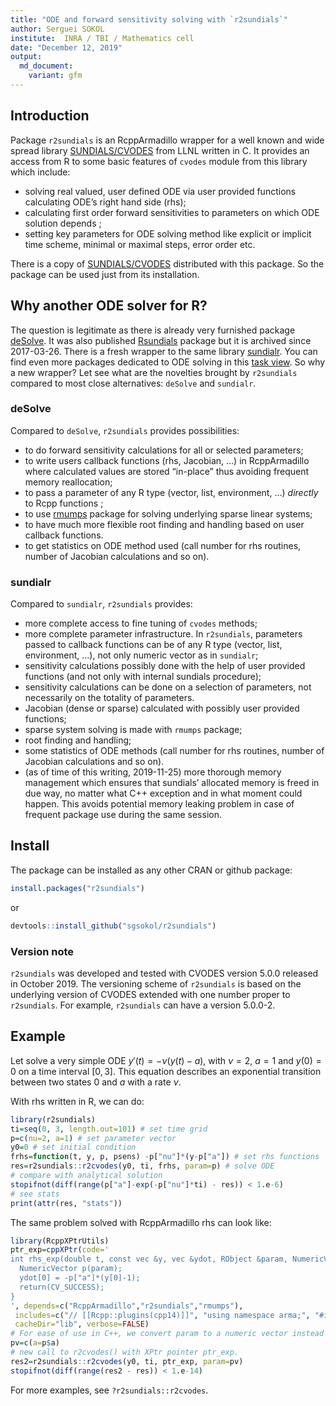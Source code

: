 ```yaml
---
title: "ODE and forward sensitivity solving with `r2sundials`"
author: Serguei SOKOL
institute:  INRA / TBI / Mathematics cell
date: "December 12, 2019"
output:
  md_document:
    variant: gfm
---
```


<!-- to make Readme.md run
R --vanilla -e "rmarkdown::render('Readme.Rmd')"
-->
## Introduction
Package `r2sundials` is an RcppArmadillo wrapper for a well known and wide spread library [SUNDIALS/CVODES](https://computing.llnl.gov/projects/sundials/cvodes) from LLNL written in C. It provides an access from R to some basic features of `cvodes` module from this library which include:

 - solving real valued, user defined ODE via user provided functions calculating ODE's right hand side (rhs);
 - calculating first order forward sensitivities to parameters on which ODE solution depends ;
 - setting key parameters for ODE solving method like explicit or implicit time scheme, minimal or maximal steps, error order etc.
 
There is a copy of [SUNDIALS/CVODES](https://computing.llnl.gov/projects/sundials/cvodes) distributed with this package. So the package can be used just from its installation.

## Why another ODE solver for R?

The question is legitimate as there is already very furnished package [deSolve](https://cran.r-project.org/package=deSolve). It was also published [Rsundials](https://cran.r-project.org/package=Rsundials) package but it is archived since 2017-03-26. There is a fresh wrapper to the same library [sundialr](https://cran.r-project.org/package=sundialr). You can find even more packages dedicated to ODE solving in this [task view](https://CRAN.R-project.org/view=DifferentialEquations). So why a new wrapper?
Let see what are the novelties brought by `r2sundials` compared to most close alternatives: `deSolve` and `sundialr`.

### deSolve
Compared to `deSolve`, `r2sundials` provides possibilities:

 - to do forward sensitivity calculations for all or selected parameters;
 - to write users callback functions (rhs, Jacobian, ...) in RcppArmadillo where calculated values are stored "in-place" thus avoiding frequent memory reallocation;
 - to pass a parameter of any R type (vector, list, environment, ...) *directly* to Rcpp functions ;
 - to use [rmumps](https://cran.r-project.org/package=rmumps) package for solving underlying sparse linear systems;
 - to have much more flexible root finding and handling based on user callback functions.
 - to get statistics on ODE method used (call number for rhs routines, number of Jacobian calculations and so on).
 
### sundialr
Compared to `sundialr`, `r2sundials` provides:

 - more complete access to fine tuning of `cvodes` methods;
 - more complete parameter infrastructure. In `r2sundials`, parameters passed to callback functions can be of any R type (vector, list, environment, ...), not only numeric vector as in `sundialr`;
 - sensitivity calculations possibly done with the help of user provided functions (and not only with internal sundials procedure);
 - sensitivity calculations can be done on a selection of parameters, not necessarily on the totality of parameters.
 - Jacobian (dense or sparse) calculated with possibly user provided functions;
 - sparse system solving is made with `rmumps` package;
 - root finding and handling;
 - some statistics of ODE methods (call number for rhs routines, number of Jacobian calculations and so on).
 - (as of time of this writing, 2019-11-25) more thorough memory management which ensures that sundials' allocated memory is freed in due way, no matter what C++ exception and in what moment could happen. This avoids potential memory leaking problem in case of frequent package use during the same session.
 
## Install
The package can be installed as any other CRAN or github package:
```r
install.packages("r2sundials")
```
or
```r
devtools::install_github("sgsokol/r2sundials")
```

### Version note
`r2sundials` was developed and tested with CVODES version 5.0.0 released in October 2019. The versioning scheme of `r2sundials` is based on the underlying version of CVODES extended with one number proper to `r2sundials`. For example, `r2sundials` can have a version 5.0.0-2.

## Example
Let solve a very simple ODE $y'(t)=-ν(y(t)-a)$, with $ν=2$, $a=1$ and $y(0)=0$ on a time interval $[0, 3]$. This equation describes an exponential transition between two states 0 and $a$ with a rate $ν$.

With rhs written in R, we can do:
```r
library(r2sundials)
ti=seq(0, 3, length.out=101) # set time grid
p=c(nu=2, a=1) # set parameter vector
y0=0 # set initial condition
frhs=function(t, y, p, psens) -p["nu"]*(y-p["a"]) # set rhs functions
res=r2sundials::r2cvodes(y0, ti, frhs, param=p) # solve ODE
# compare with analytical solution
stopifnot(diff(range(p["a"]-exp(-p["nu"]*ti) - res)) < 1.e-6)
# see stats
print(attr(res, "stats"))
```

The same problem solved with RcppArmadillo rhs can look like:
```r
library(RcppXPtrUtils)
ptr_exp=cppXPtr(code='
int rhs_exp(double t, const vec &y, vec &ydot, RObject &param, NumericVector &psens) {
  NumericVector p(param);
  ydot[0] = -p["a"]*(y[0]-1);
  return(CV_SUCCESS);
}
', depends=c("RcppArmadillo","r2sundials","rmumps"),
 includes=c("// [[Rcpp::plugins(cpp14)]]", "using namespace arma;", "#include <r2sundials.h>"), 
 cacheDir="lib", verbose=FALSE)
# For ease of use in C++, we convert param to a numeric vector instead of a list.
pv=c(a=p$a)
# new call to r2cvodes() with XPtr pointer ptr_exp.
res2=r2sundials::r2cvodes(y0, ti, ptr_exp, param=pv)
stopifnot(diff(range(res2 - res)) < 1.e-14)
```

For more examples, see `?r2sundials::r2cvodes`.
